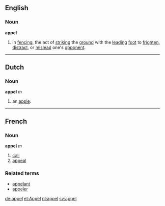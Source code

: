 ==English==

===Noun===
'''appel'''

# in [[fencing]], the act of [[strike|striking]] the [[ground]] with the [[lead]]ing [[foot]] to [[frighten]], [[distract]], or [[mislead]] one's [[opponent]].


----
==Dutch==
===Noun===
'''appel''' ''m''

#an [[apple]].
----

==French==
===Noun===
'''appel''' ''m''

# [[call]]
# [[appeal]]

===Related terms===
*[[appelant]]
*[[appeler]]

[[de:appel]]
[[et:Appel]]
[[nl:appel]]
[[sv:appel]]